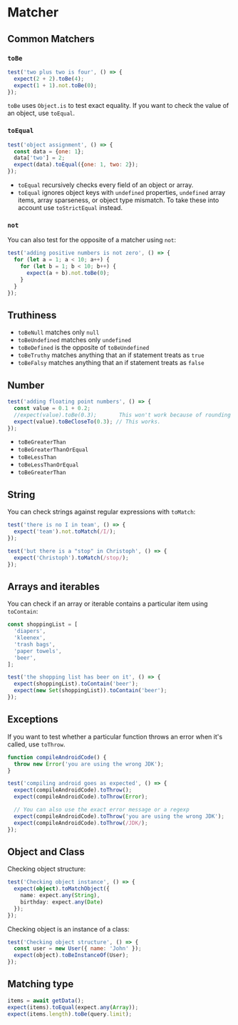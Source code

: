 # Matcher

## Common Matchers

### `toBe`

```js
test('two plus two is four', () => {
  expect(2 + 2).toBe(4);
  expect(1 + 1).not.toBe(0);
});
```

`toBe` uses `Object.is` to test exact equality. If you want to check the value of an object, use `toEqual`.


### `toEqual`

```js
test('object assignment', () => {
  const data = {one: 1};
  data['two'] = 2;
  expect(data).toEqual({one: 1, two: 2});
});
```

- `toEqual` recursively checks every field of an object or array.
- `toEqual` ignores object keys with `undefined` properties, `undefined` array items, array sparseness, or object type mismatch. To take these into account use `toStrictEqual` instead.


### `not`

You can also test for the opposite of a matcher using `not`:

```js
test('adding positive numbers is not zero', () => {
  for (let a = 1; a < 10; a++) {
    for (let b = 1; b < 10; b++) {
      expect(a + b).not.toBe(0);
    }
  }
});
```

## Truthiness

- `toBeNull` matches only `null`
- `toBeUndefined` matches only `undefined`
- `toBeDefined` is the opposite of `toBeUndefined`
- `toBeTruthy` matches anything that an if statement treats as `true`
- `toBeFalsy` matches anything that an if statement treats as `false`


## Number

```js
test('adding floating point numbers', () => {
  const value = 0.1 + 0.2;
  //expect(value).toBe(0.3);       This won't work because of rounding error
  expect(value).toBeCloseTo(0.3); // This works.
});
```

- `toBeGreaterThan`
- `toBeGreaterThanOrEqual`
- `toBeLessThan`
- `toBeLessThanOrEqual`
- `toBeGreaterThan`


## String

You can check strings against regular expressions with `toMatch`:

```js
test('there is no I in team', () => {
  expect('team').not.toMatch(/I/);
});

test('but there is a "stop" in Christoph', () => {
  expect('Christoph').toMatch(/stop/);
});
```


## Arrays and iterables

You can check if an array or iterable contains a particular item using `toContain`:

```js
const shoppingList = [
  'diapers',
  'kleenex',
  'trash bags',
  'paper towels',
  'beer',
];

test('the shopping list has beer on it', () => {
  expect(shoppingList).toContain('beer');
  expect(new Set(shoppingList)).toContain('beer');
});
```


## Exceptions

If you want to test whether a particular function throws an error when it's called, use `toThrow`.

```js
function compileAndroidCode() {
  throw new Error('you are using the wrong JDK');
}

test('compiling android goes as expected', () => {
  expect(compileAndroidCode).toThrow();
  expect(compileAndroidCode).toThrow(Error);

  // You can also use the exact error message or a regexp
  expect(compileAndroidCode).toThrow('you are using the wrong JDK');
  expect(compileAndroidCode).toThrow(/JDK/);
});
```


## Object and Class

Checking object structure:

```ts
test('Checking object instance', () => {
  expect(object).toMatchObject({ 
    name: expect.any(String), 
    birthday: expect.any(Date) 
  });
});
```

Checking object is an instance of a class:

```js
test('Checking object structure', () => {
  const user = new User({ name: 'John' });
  expect(object).toBeInstanceOf(User);
});
```


## Matching type

```ts
items = await getData();
expect(items).toEqual(expect.any(Array));
expect(items.length).toBe(query.limit);
```
